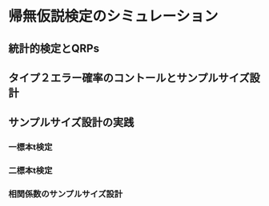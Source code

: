 # 帰無仮説検定のシミュレーション

## 統計的検定とQRPs
## タイプ２エラー確率のコントールとサンプルサイズ設計
## サンプルサイズ設計の実践
### 一標本t検定
### 二標本t検定
### 相関係数のサンプルサイズ設計